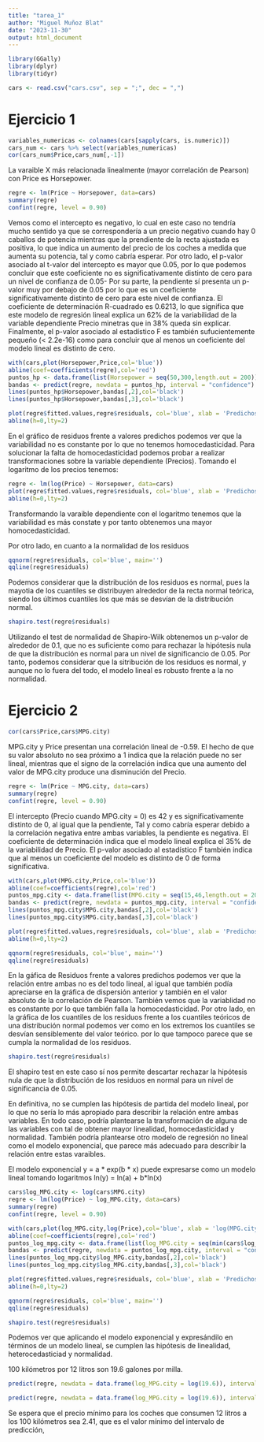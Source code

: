 ```yaml
---
title: "tarea_1"
author: "Miguel Muñoz Blat"
date: "2023-11-30"
output: html_document
---
```


```r
library(GGally)
library(dplyr)
library(tidyr)
```

```r
cars <- read.csv("cars.csv", sep = ";", dec = ",")
```

# Ejercicio 1

```r
variables_numericas <- colnames(cars[sapply(cars, is.numeric)])
cars_num <- cars %>% select(variables_numericas)
cor(cars_num$Price,cars_num[,-1])
```
La varaible X más relacionada linealmente (mayor correlación de Pearson) con Price es Horsepower.

```r
regre <- lm(Price ~ Horsepower, data=cars) 
summary(regre)
confint(regre, level = 0.90)
```
Vemos como el intercepto es negativo, lo cual en este caso no tendría mucho sentido ya que se correspondería a un precio negativo cuando hay 0 caballos de potencia mientras que la prendiente de la recta ajustada es positiva, lo que indica un aumento del precio de los coches a medida que aumenta su potencia, tal y como cabría esperar. Por otro lado, el p-valor asociado al t-valor del intercepto es mayor que 0.05, por lo que podemos concluir que este coeficiente no es significativamente distinto de cero para un nivel de confianza de 0.05- Por su parte, la pendiente sí presenta un p-valor muy por debajo de 0.05 por lo que es un coeficiente significativamente distinto de cero para este nivel de confianza. El coeficiente de determinación R-cuadrado es 0.6213, lo que significa que este modelo de regresión lineal explica un 62% de la variabilidad de la variable dependiente Precio minetras que in 38% queda sin explicar. Finalmente, el p-valor asociado al estadístico F es también sufucientemente pequeño (< 2.2e-16) como para concluir que al menos un coeficiente del modelo lineal es distinto de cero.

```r
with(cars,plot(Horsepower,Price,col='blue'))
abline(coef=coefficients(regre),col='red')
puntos_hp <- data.frame(list(Horsepower = seq(50,300,length.out = 200)))
bandas <- predict(regre, newdata = puntos_hp, interval = "confidence")
lines(puntos_hp$Horsepower,bandas[,2],col='black')
lines(puntos_hp$Horsepower,bandas[,3],col='black')
```

```r
plot(regre$fitted.values,regre$residuals, col='blue', xlab = 'Predichos',ylab = 'Residuos')
abline(h=0,lty=2)
```

En el gráfico de residuos frente a valores predichos podemos ver que la variabilidad no es constante por lo que no tenemos homocedasticidad. Para solucionar la falta de homocedasticidad podemos probar a realizar transformaciones sobre la variable dependiente (Precios). Tomando el logaritmo de los precios tenemos:

```r
regre <- lm(log(Price) ~ Horsepower, data=cars) 
plot(regre$fitted.values,regre$residuals, col='blue', xlab = 'Predichos',ylab = 'Residuos')
abline(h=0,lty=2)
```

Transformando la varaible dependiente con el logaritmo tenemos que la variabilidad es más constate y por tanto obtenemos una mayor homocedasticidad.

Por otro lado, en cuanto a la normalidad de los residuos
```r
qqnorm(regre$residuals, col='blue', main='')
qqline(regre$residuals)
```
Podemos considerar que la distribución de los residuos es normal, pues la mayotia de los cuantiles se distribuyen alrededor de la recta normal teórica, siendo los últimos cuantiles los que más se desvían de la distribución normal.

```r
shapiro.test(regre$residuals)
```
Utilizando el test de normalidad de Shapiro-Wilk obtenemos un p-valor de alrededor de 0.1, que no es suficiente como para rechazar la hipótesis nula de que la distribución es normal para un nivel de significancio de 0.05. Por tanto, podemos considerar que la sitribución de los residuos es normal, y aunque no lo fuera del todo, el modelo lineal es robusto frente a la no normalidad.

# Ejercicio 2

```r
cor(cars$Price,cars$MPG.city)
```
MPG.city y Price presentan una correlación lineal de -0.59. El hecho de que su valor absoluto no sea próximo a 1 indica que la relación puede no ser lineal, mientras que el signo de la correlación indica que una aumento del valor de MPG.city produce una disminución del Precio.

```r
regre <- lm(Price ~ MPG.city, data=cars) 
summary(regre)
confint(regre, level = 0.90)
```

El intercepto (Precio cuando MPG.city = 0) es 42 y es significativamente distinto de 0, al igual que la pendiente, Tal y como cabría esperar debido a la correlación negativa entre ambas variables, la pendiente es negativa. El coeficiente de determinación indica que el modelo lineal explica el 35% de la variabilidad de Precio. El p-valor asociado al estadístico F también indica que al menos un coeficiente del modelo es distinto de 0 de forma significativa.

```r
with(cars,plot(MPG.city,Price,col='blue'))
abline(coef=coefficients(regre),col='red')
puntos_mpg.city <- data.frame(list(MPG.city = seq(15,46,length.out = 200)))
bandas <- predict(regre, newdata = puntos_mpg.city, interval = "confidence")
lines(puntos_mpg.city$MPG.city,bandas[,2],col='black')
lines(puntos_mpg.city$MPG.city,bandas[,3],col='black')
```

```r
plot(regre$fitted.values,regre$residuals, col='blue', xlab = 'Predichos',ylab = 'Residuos')
abline(h=0,lty=2)

qqnorm(regre$residuals, col='blue', main='')
qqline(regre$residuals)
```

En la gáfica de Residuos frente a valores predichos podemos ver que la relación entre ambas no es del todo lineal, al igual que también podía apreciarse en la gráfica de dispersión anterior y también en el valor absoluto de la correlación de Pearson. También vemos que la variablidad no es constante por lo que también falla la homocedasticidad. Por otro lado, en la gráfica de los cuantiles de los residuos frente a los cuantiles teóricos de una distribución normal podemos ver como en los extremos los cuantiles se desvían sensiblemente del valor teórico. por lo que tampoco parece que se cumpla la normalidad de los residuos.

```r
shapiro.test(regre$residuals)
```

El shapiro test en este caso sí nos permite descartar rechazar la hipótesis nula de que la distribución de los residuos en normal para un nivel de significancia de 0.05.

En definitiva, no se cumplen las hipótesis de partida del modelo lineal, por lo que no sería lo más apropiado para describir la relación entre ambas variables. En todo caso, podría plantearse la transformación de alguna de las variables con tal de obtener mayor linealidad, homocedasticidad y normalidad. También podría plantearse otro modelo de regresión no lineal como el modelo exponencial, que parece más adecuado para describir la relación entre estas varaibles.

El modelo exponencial y = a * exp(b * x) puede expresarse como un modelo lineal tomando logaritmos ln(y) = ln(a) + b*ln(x)

```r
cars$log_MPG.city <- log(cars$MPG.city)
regre <- lm(log(Price) ~ log_MPG.city, data=cars) 
summary(regre)
confint(regre, level = 0.90)
```
```r
with(cars,plot(log_MPG.city,log(Price),col='blue', xlab = 'log(MPG.city)'))
abline(coef=coefficients(regre),col='red')
puntos_log_mpg.city <- data.frame(list(log_MPG.city = seq(min(cars$log_MPG.city),max(cars$log_MPG.city),length.out = 200)))
bandas <- predict(regre, newdata = puntos_log_mpg.city, interval = "confidence")
lines(puntos_log_mpg.city$log_MPG.city,bandas[,2],col='black')
lines(puntos_log_mpg.city$log_MPG.city,bandas[,3],col='black')
```

```r
plot(regre$fitted.values,regre$residuals, col='blue', xlab = 'Predichos',ylab = 'Residuos')
abline(h=0,lty=2)

qqnorm(regre$residuals, col='blue', main='')
qqline(regre$residuals)
```
```r
shapiro.test(regre$residuals)
```

Podemos ver que aplicando el modelo exponencial y expresándilo en términos de un modelo lineal, se cumplen las hipótesis de linealidad, heterocedasticiad y normalidad.

100 kilómetros por 12 litros son 19.6 galones por milla.

```r
predict(regre, newdata = data.frame(log_MPG.city = log(19.6)), interval = 'prediction')
```
```r
predict(regre, newdata = data.frame(log_MPG.city = log(19.6)), interval = 'confidence')
```
Se espera que el precio mínimo para los coches que consumen 12 litros a los 100 kilómetros sea 2.41, que es el valor mínimo del intervalo de predicción,

